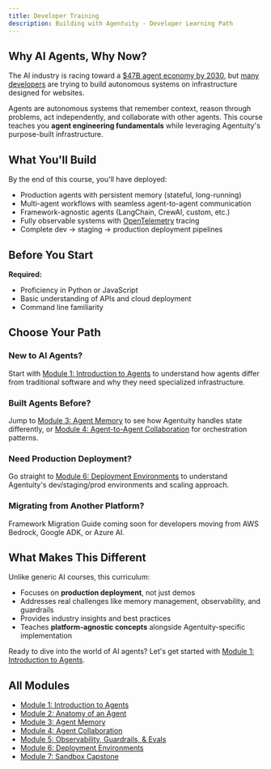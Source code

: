 ```yaml
---
title: Developer Training
description: Building with Agentuity - Developer Learning Path
---
```


## Why AI Agents, Why Now?

The AI industry is racing toward a [$47B agent economy by 2030](https://www.marketsandmarkets.com/Market-Reports/ai-agents-market-15761548.html), but [many developers](https://www.ibm.com/think/insights/ai-agents-2025-expectations-vs-reality) are trying to build autonomous systems on infrastructure designed for websites. 

Agents are autonomous systems that remember context, reason through problems, act independently, and collaborate with other agents. This course teaches you **agent engineering fundamentals** while leveraging Agentuity's purpose-built infrastructure.

## What You'll Build

By the end of this course, you'll have deployed:
- Production agents with persistent memory (stateful, long-running)
- Multi-agent workflows with seamless agent-to-agent communication
- Framework-agnostic agents (LangChain, CrewAI, custom, etc.)
- Fully observable systems with [OpenTelemetry](https://opentelemetry.io/) tracing
- Complete dev → staging → production deployment pipelines

## Before You Start

**Required:**
- Proficiency in Python or JavaScript
- Basic understanding of APIs and cloud deployment
- Command line familiarity

## Choose Your Path

### New to AI Agents?
Start with [Module 1: Introduction to Agents](./developers/01-introduction-to-agents) to understand how agents differ from traditional software and why they need specialized infrastructure.

### Built Agents Before?  
Jump to [Module 3: Agent Memory](./developers/03-agent-memory) to see how Agentuity handles state differently, or [Module 4: Agent-to-Agent Collaboration](./developers/04-agent-collaboration) for orchestration patterns.

### Need Production Deployment?
Go straight to [Module 6: Deployment Environments](./developers/06-deployment-environments) to understand Agentuity's dev/staging/prod environments and scaling approach.

### Migrating from Another Platform?
<Callout type="info">
Framework Migration Guide coming soon for developers moving from AWS Bedrock, Google ADK, or Azure AI.
</Callout>

## What Makes This Different

Unlike generic AI courses, this curriculum:
- Focuses on **production deployment**, not just demos
- Addresses real challenges like memory management, observability, and guardrails
- Provides industry insights and best practices
- Teaches **platform-agnostic concepts** alongside Agentuity-specific implementation

Ready to dive into the world of AI agents? Let's get started with [Module 1: Introduction to Agents](./developers/01-introduction-to-agents).

## All Modules

- [Module 1: Introduction to Agents](./developers/01-introduction-to-agents)
- [Module 2: Anatomy of an Agent](./developers/02-anatomy-of-an-agent)
- [Module 3: Agent Memory](./developers/03-agent-memory)
- [Module 4: Agent Collaboration](./developers/04-agent-collaboration)
- [Module 5: Observability, Guardrails, & Evals](./developers/05-observability-guardrails-evals)
- [Module 6: Deployment Environments](./developers/06-deployment-environments)
- [Module 7: Sandbox Capstone](./developers/07-sandbox-capstone)
